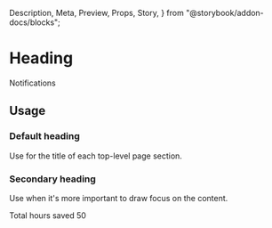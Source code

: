   Description,
  Meta,
  Preview,
  Props,
  Story,
} from "@storybook/addon-docs/blocks";

<Meta component={Heading} title="Components / Titles and text / Heading" />

# Heading

<Description of={Heading} />

<Preview withToolbar>
  <Story name="Example">
    <Heading>Notifications</Heading>
  </Story>
</Preview>

<Props of={Heading} />

## Usage

### Default heading

Use for the title of each top-level page section.

### Secondary heading

Use when it's more important to draw focus on the content.

<Preview>
  <Story name="Secondary">
    <Card>
      <Stack vertical>
        <Heading element="h3" secondary>
          Total hours saved
        </Heading>
        <DisplayText size="extraLarge">50</DisplayText>
      </Stack>
    </Card>
  </Story>
</Preview>
